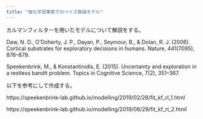 ```yaml
---
title: "強化学習事態でのベイズ推論モデル"
---
```


カルマンフィルターを用いたモデルについて解説をする。

Daw, N. D., O’Doherty, J. P., Dayan, P., Seymour, B., & Dolan, R. J. (2006). Cortical substrates for exploratory decisions in humans. Nature, 441(7095), 876–879.

Speekenbrink, M., & Konstantinidis, E. (2015). Uncertainty and exploration in a restless bandit problem. Topics in Cognitive Science, 7(2), 351–367.


以下を参考にして作成する。

https://speekenbrink-lab.github.io/modelling/2019/02/28/fit_kf_rl_1.html

https://speekenbrink-lab.github.io/modelling/2019/08/29/fit_kf_rl_2.html
